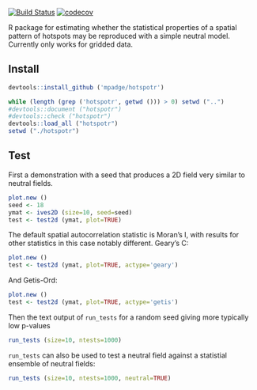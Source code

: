 [![Build Status](https://travis-ci.org/mpadge/hotspotr.svg?branch=master)](https://travis-ci.org/mpadge/hotspotr)
[![codecov](https://codecov.io/gh/mpadge/hotspotr/branch/master/graph/badge.svg)](https://codecov.io/gh/mpadge/hotspotr)

R package for estimating whether the statistical properties of a spatial pattern
of hotspots may be reproduced with a simple neutral model. Currently only works
for gridded data.

## Install

```r
devtools::install_github ('mpadge/hotspotr')
```
```r
while (length (grep ('hotspotr', getwd ())) > 0) setwd ("..")
#devtools::document ("hotspotr")
#devtools::check ("hotspotr")
devtools::load_all ("hotspotr")
setwd ("./hotspotr")
```

## Test

First a demonstration with a seed that produces a 2D field very similar to
neutral fields.

```r
plot.new ()
seed <- 18
ymat <- ives2D (size=10, seed=seed)
test <- test2d (ymat, plot=TRUE)
```

The default spatial autocorrelation statistic is Moran's I, with results for
other statistics in this case notably different. Geary's C:
```r
plot.new ()
test <- test2d (ymat, plot=TRUE, actype='geary')
```

And Getis-Ord:
```r
plot.new ()
test <- test2d (ymat, plot=TRUE, actype='getis')
```

Then the text output of `run_tests` for a random seed giving more typically low
p-values
```r
run_tests (size=10, ntests=1000)
```
`run_tests` can also be used to test a neutral field against a statistial
ensemble of neutral fields:
```r
run_tests (size=10, ntests=1000, neutral=TRUE)
```

